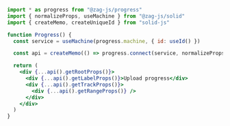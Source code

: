 ```jsx
import * as progress from "@zag-js/progress"
import { normalizeProps, useMachine } from "@zag-js/solid"
import { createMemo, createUniqueId } from "solid-js"

function Progress() {
  const service = useMachine(progress.machine, { id: useId() })

  const api = createMemo(() => progress.connect(service, normalizeProps))

  return (
    <div {...api().getRootProps()}>
      <div {...api().getLabelProps()}>Upload progress</div>
      <div {...api().getTrackProps()}>
        <div {...api().getRangeProps()} />
      </div>
    </div>
  )
}
```
